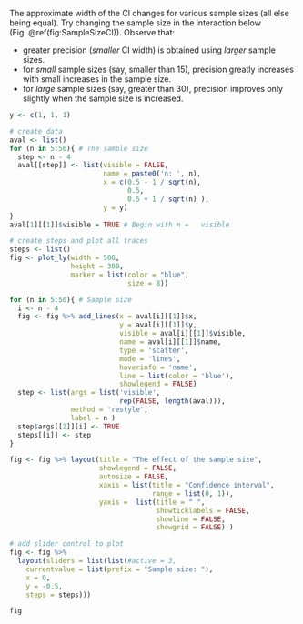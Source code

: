 The approximate width of the CI changes for various sample sizes (all else being equal).
Try changing the sample size in the interaction below (Fig.\ \@ref(fig:SampleSizeCI)).
Observe that:

* greater precision (*smaller* CI width) is obtained using *larger* sample sizes.
* for *small* sample sizes (say, smaller than $15$), precision greatly increases with small increases in the sample size.
* for *large* sample sizes (say, greater than $30$), precision improves only slightly when the sample size is increased.


```r

y <- c(1, 1, 1)

# create data
aval <- list()
for (n in 5:50){ # The sample size
  step <- n - 4 
  aval[[step]] <- list(visible = FALSE,
                       name = paste0('n: ', n),
                       x = c(0.5 - 1 / sqrt(n), 
                             0.5,
                             0.5 + 1 / sqrt(n) ),
                       y = y)
}
aval[1][[1]]$visible = TRUE # Begin with n =   visible

# create steps and plot all traces
steps <- list()
fig <- plot_ly(width = 500, 
               height = 300,
               marker = list(color = "blue",
                             size = 8))

for (n in 5:50){ # Sample size
  i <- n - 4
  fig <- fig %>% add_lines(x = aval[i][[1]]$x,
                           y = aval[i][[1]]$y,
                           visible = aval[i][[1]]$visible, 
                           name = aval[i][[1]]$name, 
                           type = 'scatter', 
                           mode = 'lines', 
                           hoverinfo = 'name', 
                           line = list(color = 'blue'), 
                           showlegend = FALSE)
  step <- list(args = list('visible', 
                           rep(FALSE, length(aval))),
               method = 'restyle',
               label = n )
  step$args[[2]][i] <- TRUE  
  steps[[i]] <- step
}

fig <- fig %>% layout(title = "The effect of the sample size",
                      showlegend = FALSE,
                      autosize = FALSE,
                      xaxis = list(title = "Confidence interval",
                                   range = list(0, 1)),
                      yaxis =  list(title = " ",
                                    showticklabels = FALSE,
                                    showline = FALSE,
                                    showgrid = FALSE) )

# add slider control to plot
fig <- fig %>%
  layout(sliders = list(list(#active = 3,
    currentvalue = list(prefix = "Sample size: "),
    x = 0,
    y = -0.5,
    steps = steps)))

fig
```
